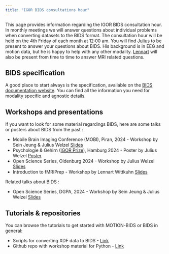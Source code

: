 ```yaml
---
title: "IGOR BIDS consultations hour"
---
```


This page provides information regarding the IGOR BIDS consultation hour. In monthly meetings we will answer questions about individual problems when converting datasets to the BIDS format.
The consultation hour will be held on the 4th Friday of each month at 12:00 am. You will find [Julius](https://juliuswelzel.github.io/welzel.github.io/) to be present to answer your questions about BIDS. His background is in EEG and motion data, but he is happy to help with any other modality. [Lennart](https://lennartwittkuhn.com/) will also be present from time to time to answer MRI related questions. 

## BIDS specification
A good place to start always is the specification, available on the [BIDS documentation website](https://bids-specification.readthedocs.io).
You can find all the information you need for modality specific and agnostic details.

## Workshops and presentations 
If you want to look for some material regardings BIDS, here are some talks or posters about BIDS from the past :

- Mobile Brain Imaging Conference (MOBI), Piran, 2024 - Workshop by Sein Jeung & Julius Welzel
  [Slides](slides/2406_ngmt_mobi.pdf)
- Psychologie & Gehirn ([IGOR Prize](https://www.dgps.de/fachgruppen/fgbi/aktivitaeten-der-fachgruppe/igor/)), Hamburg 2024 - Poster by Julius Welzel 
  [Poster](slides/08_welzel.pdf)
- Open Science Series, Oldenburg 2024 - Workshop by Julius Welzel
  [Slides](slides/2405_bidsIntro_oldenburg_welzel.pdf)
- Introduction to fMRIPrep - Workshop by Lennart Wittkuhn
  [Slides](https://lennartwittkuhn.com/talks/2019-07-12-talk-fmriprep-doeller.html)


Related talks about BIDS : 

- Open Science Series, DGPA, 2024 - Workshop by Sein Jeung & Julius Welzel
  [Slides](slides/2410_dgpa_welzel_jeung.pdf)

## Tutorials & repositories
You can browse the tutorials to get started with MOTION-BIDS or BIDS in general:

- Scripts for converting XDF data to BIDS  - [Link](https://github.com/sjeung/multimodal_XDF-to-BID)
- Github repo with workshop material for Python - [Link](https://github.com/JuliusWelzel/bids_workshop)
